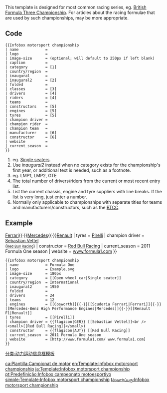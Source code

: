{{Documentation subpage}}
<!-- EDIT TEMPLATE DOCUMENTATION BELOW THIS LINE -->

This template is designed for most common racing series, eg. [[British Formula Three Championship]]. For articles about the racing formulae that are used by such championships, {{tl|Motorsport formula}} may be more appropriate.

==Code==
<pre>
{{Infobox motorsport championship
| name            = 
| logo            = 
| image-size      = (optional; will default to 250px if left blank)
| caption         = 
| category        = [1]
| country/region  = 
| inaugural       = 
| inaugural2      = [2]
| folded          = 
| classes         = [3]
| drivers         = [4]
| riders          = [4]
| teams           = 
| constructors    = [5]
| engines         = [5]
| tyres           = [5]
| champion driver = 
| champion rider  = 
| champion team   = 
| manufacturer    = [6]
| constructor     = [6]
| website         = 
| current_season  =
}}
</pre>

# eg. [[Open wheel car|Single seaters]].
# Use ''inaugural2'' instead when no category exists for the championship's first year, or additional text is needed, such as a footnote.
# eg. LMP1, LMP2, GTE
# The total number of drivers/riders from the current or most recent entry list.
# List the current chassis, engine and tyre suppliers with line breaks. If the list is very long, just enter a number.
# Normally only applicable to championships with separate titles for teams and manufacturers/constructors, such as the [[British Touring Car Championship|BTCC]].

==Example==
{{Infobox motorsport championship
| name            = Formula One
| logo            = Example.svg
| image-size      = 180px
| category        = [[Open wheel car|Single seater]]
| country/region  = International
| inaugural2      = 1950
| folded          = 
| drivers         = 24
| teams           = 12
| engines         = [[Cosworth]]{{·}}[[Scuderia Ferrari|Ferrari]]{{·}}[[Mercedes-Benz High Performance Engines|Mercedes]]{{·}}[[Renault F1|Renault]]
| tyres           = [[Pirelli]]
| champion driver = {{flagicon|GER}} [[Sebastian Vettel]]<br />(<small>[[Red Bull Racing]]</small>)
| constructor     = {{flagicon|AUT}} [[Red Bull Racing]]
| current_season  = 2011 Formula One season
| website         = [http://www.formula1.com/ www.formula1.com]
}}
<pre>
{{Infobox motorsport championship
| name            = Formula One
| logo            = Example.svg
| image-size      = 180px
| category        = [[Open wheel car|Single seater]]
| country/region  = International
| inaugural2      = 1950
| folded          = 
| drivers         = 24
| teams           = 12
| engines         = [[Cosworth]]{{·}}[[Scuderia Ferrari|Ferrari]]{{·}}[[Mercedes-Benz High Performance Engines|Mercedes]]{{·}}[[Renault F1|Renault]]
| tyres           = [[Pirelli]]
| champion driver = {{flagicon|GER}} [[Sebastian Vettel]]<br />(<small>[[Red Bull Racing]]</small>)
| constructor     = {{flagicon|AUT}} [[Red Bull Racing]]
| current_season  = 2011 Formula One season
| website         = [http://www.formula1.com/ www.formula1.com]
}}
</pre>

<includeonly>
[[分类:动力运动信息框模板]]

[[ca:Plantilla:Campionat de motor]]
[[en:Template:Infobox motorsport championship]]
[[ja:Template:Infobox motorsport championship]]
[[pt:Predefinição:Infobox campeonato motoesportivo]]
[[simple:Template:Infobox motorsport championship]]
[[ta:வார்ப்புரு:Infobox motorsport championship]]
</includeonly>